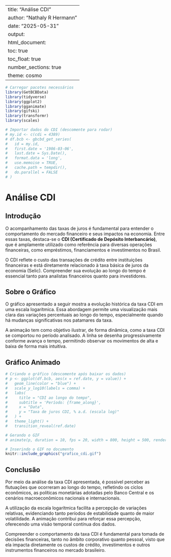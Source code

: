 
---
title: "Análise CDI"
author: "Nathaly R Hermann"
date: "2025-05-31"
output: 
  html_document:
    toc: true
    toc_float: true
    number_sections: true
    theme: cosmo
---

```r
# Carregar pacotes necessários
library(GetBCBData)
library(tidyverse)
library(ggplot2)
library(gganimate)
library(gifski)
library(transformr)
library(scales)

# Importar dados do CDI (descomente para rodar)
# my.id <- c(cdi = 4389)
# df.bcb <- gbcbd_get_series(
#   id = my.id,
#   first.date = '1986-03-06',
#   last.date = Sys.Date(),
#   format.data = 'long',
#   use.memoise = TRUE,
#   cache.path = tempdir(),
#   do.parallel = FALSE
# )
```

# Análise CDI

## Introdução

O acompanhamento das taxas de juros é fundamental para entender o comportamento do mercado financeiro e seus impactos na economia. Entre essas taxas, destaca-se o **CDI (Certificado de Depósito Interbancário)**, que é amplamente utilizado como referência para diversas operações financeiras, como empréstimos, financiamentos e investimentos no Brasil.

O CDI reflete o custo das transações de crédito entre instituições financeiras e está diretamente relacionado à taxa básica de juros da economia (Selic). Compreender sua evolução ao longo do tempo é essencial tanto para analistas financeiros quanto para investidores.

## Sobre o Gráfico

O gráfico apresentado a seguir mostra a evolução histórica da taxa CDI em uma escala logarítmica. Essa abordagem permite uma visualização mais clara das variações percentuais ao longo do tempo, especialmente quando há mudanças significativas nos patamares da taxa.

A animação tem como objetivo ilustrar, de forma dinâmica, como a taxa CDI se comportou no período analisado. A linha se desenha progressivamente conforme avança o tempo, permitindo observar os movimentos de alta e baixa de forma mais intuitiva.

## Gráfico Animado

```r
# Criando o gráfico (descomente após baixar os dados)
# p <- ggplot(df.bcb, aes(x = ref.date, y = value)) +
#   geom_line(color = "blue") +
#   scale_y_log10(labels = comma) +
#   labs(
#     title = "CDI ao longo do tempo",
#     subtitle = 'Período: {frame_along}',
#     x = "Data", 
#     y = "Taxa de juros CDI, % a.d. (escala log)"
#   ) +
#   theme_light() +
#   transition_reveal(ref.date)

# Gerando o GIF
# animate(p, duration = 10, fps = 20, width = 800, height = 500, renderer = gifski_renderer("grafico_cdi.gif"))

# Inserindo o GIF no documento
knitr::include_graphics("grafico_cdi.gif")
```

## Conclusão

Por meio da análise da taxa CDI apresentada, é possível perceber as flutuações que ocorreram ao longo do tempo, refletindo os ciclos econômicos, as políticas monetárias adotadas pelo Banco Central e os cenários macroeconômicos nacionais e internacionais.

A utilização da escala logarítmica facilita a percepção de variações relativas, evidenciando tanto períodos de estabilidade quanto de maior volatilidade. A animação contribui para reforçar essa percepção, oferecendo uma visão temporal contínua dos dados.

Compreender o comportamento da taxa CDI é fundamental para tomada de decisões financeiras, tanto no âmbito corporativo quanto pessoal, visto que ela impacta diretamente os custos de crédito, investimentos e outros instrumentos financeiros no mercado brasileiro.
